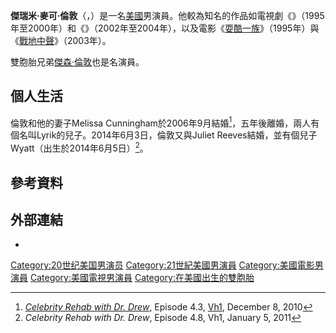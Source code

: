 {{noteTA
|G1=Show
|G2=Movie
|G3=TV
}}
{{藝人
| type        = 男演員
| name        = 傑瑞米·倫敦
| foreignname = Jason Lee
| image       = Jeremy London.jpg
| caption     = 倫敦
| birthname   = 傑瑞米·麥可·倫敦<br>（Jeremy Michael London）
| birth_date  = {{Birth date and age|df=yes|1972|11|7}}
| birth_place = {{USA}}[[加利福尼亞州|加利福尼亞州]]，[[聖地牙哥_(加利福尼亞州)|聖地牙哥]]
| alma_mater  = 
| occupation  = [[演員|演員]]
| yearsactive = 1991年至今
| spouse      = Astrid Rohl（1996年至？）<br>Melissa Cunningham（2006年至2011年，1子）<br>Juliet Reeves（2014年至今，1子）
| children    = 2  
| relatives   = [[傑森·倫敦|傑森·倫敦]]（雙胞胎兄弟）                       
| awards      = 
}}
'''傑瑞米·麥可·倫敦'''（{{lang-en|'''Jeremy Michael London'''}}，{{bd|1972年|11月7日}}）是一名[[美國|美國]]男演員。他較為知名的作品如電視劇《{{le|五口之家|Party of Five}}》（1995年至2000年）和《{{le|第七天堂|7th Heaven (TV series)}}》（2002年至2004年），以及電影《[[耍酷一族|耍酷一族]]》（1995年）與《[[戰地中聲|戰地中聲]]》（2003年）。

雙胞胎兄弟[[傑森·倫敦|傑森·倫敦]]也是名演員。

==個人生活==
倫敦和他的妻子Melissa Cunningham於2006年9月結婚<ref name=CelebrityRehab4.3>''[[Celebrity_Rehab_with_Dr._Drew|Celebrity Rehab with Dr. Drew]]'', Episode 4.3, [[Vh1|Vh1]], December 8, 2010</ref>，五年後離婚，兩人有個名叫Lyrik的兒子。2014年6月3日，倫敦又與Juliet Reeves結婚，並有個兒子Wyatt（出生於2014年6月5日）<ref>''Celebrity Rehab with Dr. Drew'', Episode 4.8, Vh1, January 5, 2011</ref>。

==參考資料==
{{reflist}}

==外部連結==
*{{IMDb name|0518718}}

{{Authority control}}
{{DEFAULTSORT:London, Jeremy}}
[[Category:20世纪美国男演员|Category:20世纪美国男演员]]
[[Category:21世紀美國男演員|Category:21世紀美國男演員]]
[[Category:美國電影男演員|Category:美國電影男演員]]
[[Category:美國電視男演員|Category:美國電視男演員]]
[[Category:在美國出生的雙胞胎|Category:在美國出生的雙胞胎]]